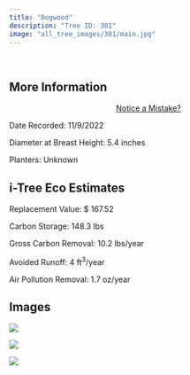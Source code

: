 ```yaml
---
title: "Dogwood"
description: "Tree ID: 301"
image: "all_tree_images/301/main.jpg"
---
```


<br>

## **More Information**
::: column-margin
<center><a class="button" href="https://forms.gle/W6f5nwYxrM33hF4f7">Notice a Mistake?</a></center>
:::


Date Recorded:  11/9/2022

Diameter at Breast Height:  5.4  inches

Planters:  Unknown

## **i-Tree Eco Estimates**


 Replacement Value: $ 167.52

 Carbon Storage:  148.3  lbs

 Gross Carbon Removal:  10.2  lbs/year

 Avoided Runoff:  4  ft<sup>3</sup>/year

 Air Pollution Removal:  1.7  oz/year

## **Images**


 ![](all_tree_images/301/IMG_7384.jpg)

 ![](all_tree_images/301/IMG_7386.jpg)

 ![](all_tree_images/301/main.jpg)
